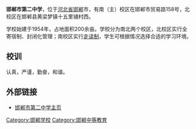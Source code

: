 '''邯郸市第二中学'''，位于[[河北省|河北省]][[邯郸|邯郸]]市，有南（主）校区在邯郸市贸易路158号，北校区在邯郸县黄梁梦镇十五里铺村西。

学校始建于1954年，占地面积200余亩。学校分为南北两个校区，北校区实行全寄宿制、封闭化管理；南校区实行[[走读制|走读制]]，学生可根据情况选择合适的学习环境。

==校训==
认真，严谨，勤奋，和谐。
==外部链接==
* [http://www.hderzhong.cn/ 邯郸市第二中学主页] {{Wayback|url=http://www.hderzhong.cn/ |date=20060701045401 }}

{{Hebei-stub}}
[[Category:邯郸学校|Category:邯郸学校]]
[[Category:邯郸中等教育|Category:邯郸中等教育]]